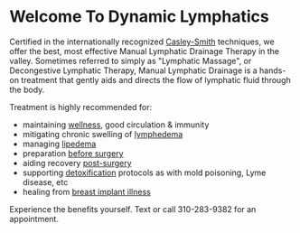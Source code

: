 
# Welcome To Dynamic Lymphatics

<Divider />

Certified in the internationally recognized [Casley-Smith](http://www.casleysmithinternational.org/#section4) techniques, we offer the best, most effective Manual Lymphatic Drainage Therapy in the valley. Sometimes referred to simply as "Lymphatic Massage", or Decongestive Lymphatic Therapy, Manual Lymphatic Drainage is a hands-on treatment that gently aids and directs the flow of lymphatic fluid through the body.

Treatment is highly recommended for:

- maintaining [wellness](/services/wellness), good circulation & immunity
- mitigating chronic swelling of [lymphedema](/services/lymphedema)
- managing [lipedema](/services/lipedema)
- preparation [before surgery](/services/surgeries)
- aiding recovery [post-surgery](/services/surgeries)
- supporting [detoxification](/services/detoxification) protocols as with mold poisoning, Lyme disease, etc
- healing from [breast implant illness](/services/breastimplantillness)

Experience the benefits yourself. Text or call 310-283-9382 for an appointment.
